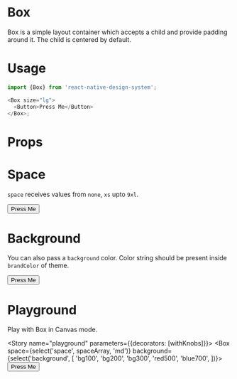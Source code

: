 
<Meta title="Box" component={Box} />

# Box

Box is a simple layout container which accepts a child and provide padding around it. The child is centered by default.

# Usage

```js
import {Box} from 'react-native-design-system';

<Box size="lg">
  <Button>Press Me</Button>
</Box>;
```

# Props

<Props of={Box} />

# Space

`space` receives values from `none`, `xs` upto `9xl`.

<Preview>
  <Story name="space">
    <Box size="lg">
      <Button>Press Me</Button>
    </Box>
  </Story>
</Preview>

# Background

You can also pass a `background` color. Color string should be present inside `brandColor` of theme.

<Preview>
  <Story name="background">
    <Box background="backgroundLight">
      <Button>Press Me</Button>
    </Box>
  </Story>
</Preview>

# Playground

Play with Box in Canvas mode.

<Story name="playground" parameters={{decorators: [withKnobs]}}>
  <Box
    space={select('space', spaceArray, 'md')}
    background={select('background', [
      'bg100',
      'bg200',
      'bg300',
      'red500',
      'blue700',
    ])}>
    <Button>Press Me</Button>
  </Box>
</Story>
